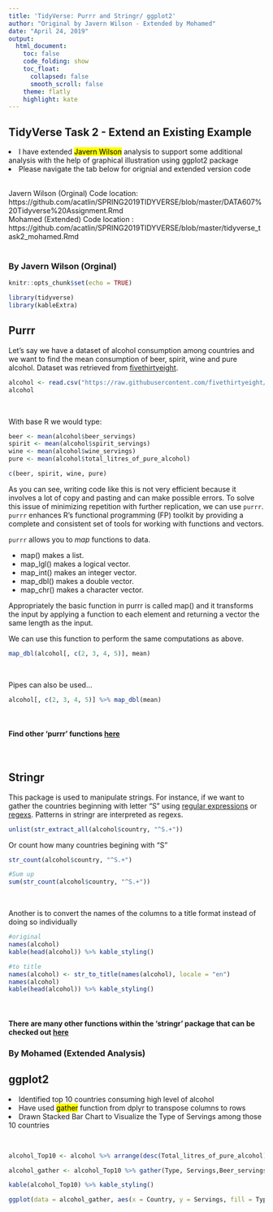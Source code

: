 ```yaml
---
title: 'TidyVerse: Purrr and Stringr/ ggplot2'
author: "Original by Javern Wilson - Extended by Mohamed"
date: "April 24, 2019"
output: 
  html_document:
    toc: false
    code_folding: show
    toc_float:
      collapsed: false
      smooth_scroll: false
    theme: flatly
    highlight: kate
---
```

## TidyVerse Task 2 - Extend an Existing Example {.tabset .tabset-fade .tabset-pills}

<li>I have extended <mark>Javern Wilson</mark> analysis to support some additional analysis with the help of graphical illustration using ggplot2 package</li> 
<li>Please navigate the tab below for orignial and extended version code</li>
<br>
Javern Wilson (Orginal) Code location: https://github.com/acatlin/SPRING2019TIDYVERSE/blob/master/DATA607%20Tidyverse%20Assignment.Rmd<br>
Mohamed (Extended) Code location : https://github.com/acatlin/SPRING2019TIDYVERSE/blob/master/tidyverse_task2_mohamed.Rmd
<br><br>

### By Javern Wilson (Orginal)


```r
knitr::opts_chunk$set(echo = TRUE)

library(tidyverse)
library(kableExtra)
```

<h2>Purrr</h2>

Let's say we have a dataset of alcohol consumption among countries and we want to find the mean consumption of beer, spirit, wine and pure alcohol. Dataset was retrieved from [fivethirtyeight](https://github.com/fivethirtyeight/data/blob/master/alcohol-consumption/README.md).

```r
alcohol <- read.csv("https://raw.githubusercontent.com/fivethirtyeight/data/master/alcohol-consumption/drinks.csv", sep = ",", stringsAsFactors = F)
alcohol
```

<br/>

With base R we would type:

```r
beer <- mean(alcohol$beer_servings)
spirit <- mean(alcohol$spirit_servings)
wine <- mean(alcohol$wine_servings)
pure <- mean(alcohol$total_litres_of_pure_alcohol)

c(beer, spirit, wine, pure)

```


As you can see, writing code like this is not very efficient because it involves a lot of copy and pasting and can make possible errors. To solve this issue of minimizing repetition with further replication, we can use `purrr`. `purrr` enhances R's functional programming (FP) toolkit by providing a complete and consistent set of tools for working with functions and vectors. 

`purrr` allows you to *map* functions to data. 

+ map() makes a list.
+ map_lgl() makes a logical vector.
+ map_int() makes an integer vector.
+ map_dbl() makes a double vector.
+ map_chr() makes a character vector.

Appropriately the basic function in purrr is called map() and it transforms the input by applying a function to each element and returning a vector the same length as the input.

We can use this function to perform the same computations as above.

```r
map_dbl(alcohol[, c(2, 3, 4, 5)], mean)

```

<br/> 

Pipes can also be used...
```r
alcohol[, c(2, 3, 4, 5)] %>% map_dbl(mean)
```

<br/>

#### Find other 'purrr' functions [here](https://github.com/rstudio/cheatsheets/blob/master/purrr.pdf)

<br/>

<h2> Stringr</h2>

This package is used to manipulate strings. For instance, if we want to gather the countries beginning with letter "S" using [regular expressions](https://www.rstudio.com/wp-content/uploads/2016/09/RegExCheatsheet.pdf) or [regexs](https://medium.com/factory-mind/regex-tutorial-a-simple-cheatsheet-by-examples-649dc1c3f285). Patterns in stringr are interpreted as regexs.

```r
unlist(str_extract_all(alcohol$country, "^S.+"))

```


Or count how many countries begining with "S"
```r
str_count(alcohol$country, "^S.+")

#Sum up
sum(str_count(alcohol$country, "^S.+"))

```

<br/>

Another is to convert the names of the columns to a title format instead of doing so individually
```r
#original 
names(alcohol)
kable(head(alcohol)) %>% kable_styling()

#to title
names(alcohol) <- str_to_title(names(alcohol), locale = "en")
names(alcohol)
kable(head(alcohol)) %>% kable_styling()
```

<br/>

#### There are many other functions within the 'stringr' package that can be checked out [here](https://github.com/rstudio/cheatsheets/blob/master/strings.pdf)

### By Mohamed (Extended Analysis)

<h2>ggplot2</h2>

<li>Identified top 10 countries consuming high level of alcohol</li>

<li>Have used <mark>gather</mark> function from dplyr to transpose columns to rows</li>

<li>Drawn Stacked Bar Chart to Visualize the Type of Servings among those 10 countries</li>
<br>

```r
alcohol_Top10 <- alcohol %>% arrange(desc(Total_litres_of_pure_alcohol)) %>% top_n(10) %>% select(Country,Beer_servings,Spirit_servings,Wine_servings) 

alcohol_gather <- alcohol_Top10 %>% gather(Type, Servings,Beer_servings,Spirit_servings,Wine_servings) %>% arrange(desc(Servings,Country))

kable(alcohol_Top10) %>% kable_styling()

ggplot(data = alcohol_gather, aes(x = Country, y = Servings, fill = Type)) + geom_col() + coord_flip() + scale_fill_brewer(palette = 12) + labs(title = "Top 10 alcohol Consuming Countires - Servings Type")

```


